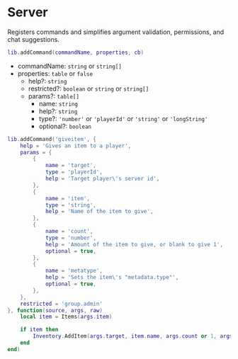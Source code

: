 # Server

Registers commands and simplifies argument validation, permissions, and chat suggestions.

```lua
lib.addCommand(commandName, properties, cb)
```

- commandName: `string` or `string[]`
- properties: `table` or `false`
  - help?: `string`
  - restricted?: `boolean` or `string` or `string[]`
  - params?: `table[]`
    - name: `string`
    - help?: `string`
    - type?: `'number'` or `'playerId'` or `'string'` or `'longString'`
    - optional?: `boolean`

```lua
lib.addCommand('giveitem', {
    help = 'Gives an item to a player',
    params = {
        {
            name = 'target',
            type = 'playerId',
            help = 'Target player\'s server id',
        },
        {
            name = 'item',
            type = 'string',
            help = 'Name of the item to give',
        },
        {
            name = 'count',
            type = 'number',
            help = 'Amount of the item to give, or blank to give 1',
            optional = true,
        },
        {
            name = 'metatype',
            help = 'Sets the item\'s "metadata.type"',
            optional = true,
        },
    },
    restricted = 'group.admin'
}, function(source, args, raw)
    local item = Items(args.item)

    if item then
        Inventory.AddItem(args.target, item.name, args.count or 1, args.metatype)
    end
end)
```
